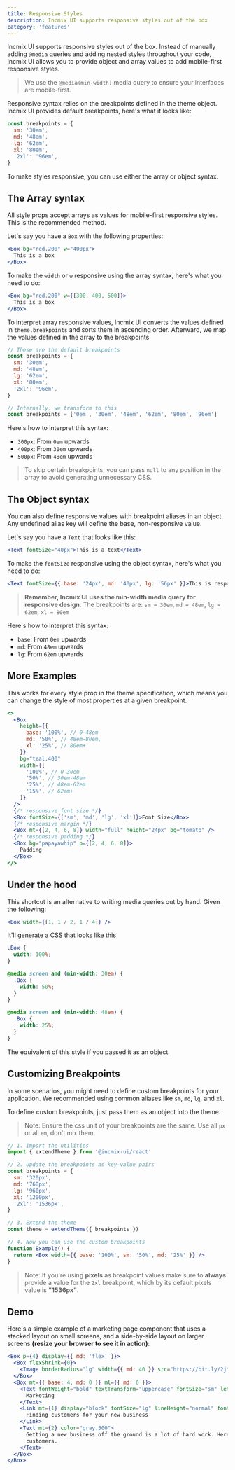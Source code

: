 ```yaml
---
title: Responsive Styles
description: Incmix UI supports responsive styles out of the box
category: 'features'
---
```


Incmix UI supports responsive styles out of the box. Instead of manually adding
`@media` queries and adding nested styles throughout your code, Incmix UI allows
you to provide object and array values to add mobile-first responsive styles.

> We use the `@media(min-width)` media query to ensure your interfaces are
> mobile-first.

Responsive syntax relies on the breakpoints defined in the theme object. Incmix
UI provides default breakpoints, here's what it looks like:

```js
const breakpoints = {
  sm: '30em',
  md: '48em',
  lg: '62em',
  xl: '80em',
  '2xl': '96em',
}
```

To make styles responsive, you can use either the array or object syntax.

## The Array syntax

All style props accept arrays as values for mobile-first responsive styles. This
is the recommended method.

Let's say you have a `Box` with the following properties:

```jsx live=false
<Box bg="red.200" w="400px">
  This is a box
</Box>
```

To make the `width` or `w` responsive using the array syntax, here's what you
need to do:

```jsx live=false
<Box bg="red.200" w={[300, 400, 500]}>
  This is a box
</Box>
```

To interpret array responsive values, Incmix UI converts the values defined in
`theme.breakpoints` and sorts them in ascending order. Afterward, we map the
values defined in the array to the breakpoints

```js
// These are the default breakpoints
const breakpoints = {
  sm: '30em',
  md: '48em',
  lg: '62em',
  xl: '80em',
  '2xl': '96em',
}

// Internally, we transform to this
const breakpoints = ['0em', '30em', '48em', '62em', '80em', '96em']
```

Here's how to interpret this syntax:

- `300px`: From `0em` upwards
- `400px`: From `30em` upwards
- `500px`: From `48em` upwards

> To skip certain breakpoints, you can pass `null` to any position in the array
> to avoid generating unnecessary CSS.

## The Object syntax

You can also define responsive values with breakpoint aliases in an object. Any
undefined alias key will define the base, non-responsive value.

Let's say you have a `Text` that looks like this:

```jsx live=false
<Text fontSize="40px">This is a text</Text>
```

To make the `fontSize` responsive using the object syntax, here's what you need
to do:

```jsx live=false
<Text fontSize={{ base: '24px', md: '40px', lg: '56px' }}>This is responsive text</Text>
```

> **Remember, Incmix UI uses the min-width media query for responsive design**.
> The breakpoints are: `sm = 30em`, `md = 48em`, `lg = 62em`, `xl = 80em`

Here's how to interpret this syntax:

- `base`: From `0em` upwards
- `md`: From `48em` upwards
- `lg`: From `62em` upwards

## More Examples

This works for every style prop in the theme specification, which means you can
change the style of most properties at a given breakpoint.

```jsx live=false
<>
  <Box
    height={{
      base: '100%', // 0-48em
      md: '50%', // 48em-80em,
      xl: '25%', // 80em+
    }}
    bg="teal.400"
    width={[
      '100%', // 0-30em
      '50%', // 30em-48em
      '25%', // 48em-62em
      '15%', // 62em+
    ]}
  />
  {/* responsive font size */}
  <Box fontSize={['sm', 'md', 'lg', 'xl']}>Font Size</Box>
  {/* responsive margin */}
  <Box mt={[2, 4, 6, 8]} width="full" height="24px" bg="tomato" />
  {/* responsive padding */}
  <Box bg="papayawhip" p={[2, 4, 6, 8]}>
    Padding
  </Box>
</>
```

## Under the hood

This shortcut is an alternative to writing media queries out by hand. Given the
following:

```jsx live=false
<Box width={[1, 1 / 2, 1 / 4]} />
```

It'll generate a CSS that looks like this

```css
.Box {
  width: 100%;
}

@media screen and (min-width: 30em) {
  .Box {
    width: 50%;
  }
}

@media screen and (min-width: 48em) {
  .Box {
    width: 25%;
  }
}
```

The equivalent of this style if you passed it as an object.

## Customizing Breakpoints

In some scenarios, you might need to define custom breakpoints for your
application. We recommended using common aliases like `sm`, `md`, `lg`, and
`xl`.

To define custom breakpoints, just pass them as an object into the theme.

> Note: Ensure the css unit of your breakpoints are the same. Use all `px` or
> all `em`, don't mix them.

```jsx live=false
// 1. Import the utilities
import { extendTheme } from '@incmix-ui/react'

// 2. Update the breakpoints as key-value pairs
const breakpoints = {
  sm: '320px',
  md: '768px',
  lg: '960px',
  xl: '1200px',
  '2xl': '1536px',
}

// 3. Extend the theme
const theme = extendTheme({ breakpoints })

// 4. Now you can use the custom breakpoints
function Example() {
  return <Box width={{ base: '100%', sm: '50%', md: '25%' }} />
}
```

> Note: If you're using **pixels** as breakpoint values make sure to **always**
> provide a value for the `2xl` breakpoint, which by its default pixels value is
> **"1536px"**.

## Demo

Here's a simple example of a marketing page component that uses a stacked layout
on small screens, and a side-by-side layout on larger screens **(resize your
browser to see it in action)**:

```jsx
<Box p={4} display={{ md: 'flex' }}>
  <Box flexShrink={0}>
    <Image borderRadius="lg" width={{ md: 40 }} src="https://bit.ly/2jYM25F" alt="Woman paying for a purchase" />
  </Box>
  <Box mt={{ base: 4, md: 0 }} ml={{ md: 6 }}>
    <Text fontWeight="bold" textTransform="uppercase" fontSize="sm" letterSpacing="wide" color="teal.600">
      Marketing
    </Text>
    <Link mt={1} display="block" fontSize="lg" lineHeight="normal" fontWeight="semibold" href="#">
      Finding customers for your new business
    </Link>
    <Text mt={2} color="gray.500">
      Getting a new business off the ground is a lot of hard work. Here are five ideas you can use to find your first
      customers.
    </Text>
  </Box>
</Box>
```
